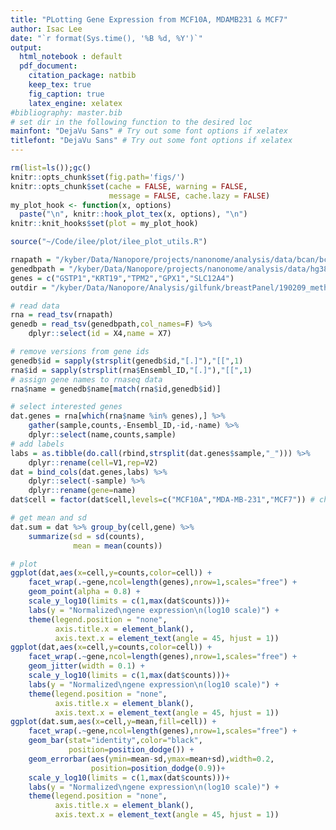```yaml
---
title: "PLotting Gene Expression from MCF10A, MDAMB231 & MCF7"
author: Isac Lee
date: "`r format(Sys.time(), '%B %d, %Y')`"
output: 
  html_notebook : default
  pdf_document:
    citation_package: natbib
    keep_tex: true
    fig_caption: true
    latex_engine: xelatex
#bibliography: master.bib
# set dir in the following function to the desired loc
mainfont: "DejaVu Sans" # Try out some font options if xelatex
titlefont: "DejaVu Sans" # Try out some font options if xelatex
---
```


```r
rm(list=ls());gc()
knitr::opts_chunk$set(fig.path='figs/')
knitr::opts_chunk$set(cache = FALSE, warning = FALSE, 
                      message = FALSE, cache.lazy = FALSE)
my_plot_hook <- function(x, options)
  paste("\n", knitr::hook_plot_tex(x, options), "\n")
knitr::knit_hooks$set(plot = my_plot_hook)
```


```r
source("~/Code/ilee/plot/ilee_plot_utils.R")
```

```r
rnapath = "/kyber/Data/Nanopore/projects/nanonome/analysis/data/bcan/bcan_rnaseq.txt"
genedbpath = "/kyber/Data/Nanopore/projects/nanonome/analysis/data/hg38/hg38_genes.bed"
genes = c("GSTP1","KRT19","TPM2","GPX1","SLC12A4")
outdir = "/kyber/Data/Nanopore/Analysis/gilfunk/breastPanel/190209_methylation_Data/plots"

# read data
rna = read_tsv(rnapath)
genedb = read_tsv(genedbpath,col_names=F) %>%
    dplyr::select(id = X4,name = X7)
```

```r
# remove versions from gene ids
genedb$id = sapply(strsplit(genedb$id,"[.]"),"[[",1)
rna$id = sapply(strsplit(rna$Ensembl_ID,"[.]"),"[[",1)
# assign gene names to rnaseq data
rna$name = genedb$name[match(rna$id,genedb$id)]

# select interested genes
dat.genes = rna[which(rna$name %in% genes),] %>%
    gather(sample,counts,-Ensembl_ID,-id,-name) %>%
    dplyr::select(name,counts,sample)
# add labels
labs = as.tibble(do.call(rbind,strsplit(dat.genes$sample,"_"))) %>%
    dplyr::rename(cell=V1,rep=V2)
dat = bind_cols(dat.genes,labs) %>% 
    dplyr::select(-sample) %>%
    dplyr::rename(gene=name)
dat$cell = factor(dat$cell,levels=c("MCF10A","MDA-MB-231","MCF7")) # change order to make gilfunk happy

# get mean and sd
dat.sum = dat %>% group_by(cell,gene) %>%
    summarize(sd = sd(counts),
              mean = mean(counts))
```

```r
# plot
ggplot(dat,aes(x=cell,y=counts,color=cell)) +
    facet_wrap(.~gene,ncol=length(genes),nrow=1,scales="free") +
    geom_point(alpha = 0.8) +
    scale_y_log10(limits = c(1,max(dat$counts)))+
    labs(y = "Normalized\ngene expression\n(log10 scale)") +
    theme(legend.position = "none",
          axis.title.x = element_blank(),
          axis.text.x = element_text(angle = 45, hjust = 1))
ggplot(dat,aes(x=cell,y=counts,color=cell)) +
    facet_wrap(.~gene,ncol=length(genes),nrow=1,scales="free") +
    geom_jitter(width = 0.1) +
    scale_y_log10(limits = c(1,max(dat$counts)))+
    labs(y = "Normalized\ngene expression\n(log10 scale)") +
    theme(legend.position = "none",
          axis.title.x = element_blank(),
          axis.text.x = element_text(angle = 45, hjust = 1))
ggplot(dat.sum,aes(x=cell,y=mean,fill=cell)) +
    facet_wrap(.~gene,ncol=length(genes),nrow=1,scales="free") +
    geom_bar(stat="identity",color="black",
             position=position_dodge()) +
    geom_errorbar(aes(ymin=mean-sd,ymax=mean+sd),width=0.2,
                  position=position_dodge(0.9))+
    scale_y_log10(limits = c(1,max(dat$counts)))+
    labs(y = "Normalized\ngene expression\n(log10 scale)") +
    theme(legend.position = "none",
          axis.title.x = element_blank(),
          axis.text.x = element_text(angle = 45, hjust = 1))
```
